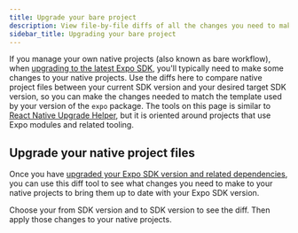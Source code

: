 ```yaml
---
title: Upgrade your bare project
description: View file-by-file diffs of all the changes you need to make to your native projects to upgrade them to the next Expo SDK version.
sidebar_title: Upgrading your bare project
---
```



If you manage your own native projects (also known as bare workflow), when [upgrading to the latest Expo SDK](/workflow/upgrading-expo-sdk-walkthrough/), you'll typically need to make some changes to your native projects. Use the diffs here to compare native project files between your current SDK version and your desired target SDK version, so you can make the changes needed to match the template used by your version of the `expo` package. The tools on this page is similar to [React Native Upgrade Helper](https://react-native-community.github.io/upgrade-helper/), but it is oriented around projects that use Expo modules and related tooling.

## Upgrade your native project files

Once you have [upgraded your Expo SDK version and related dependencies](/workflow//upgrading-expo-sdk-walkthrough/#how-to-upgrade-to-the-latest-sdk-version), you can use this diff tool to see what changes you need to make to your native projects to bring them up to date with your Expo SDK version.

Choose your from SDK version and to SDK version to see the diff. Then apply those changes to your native projects.

<TemplateBareMinimumDiffViewer />